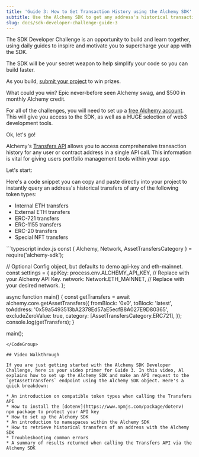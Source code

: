 ```yaml
---
title: 'Guide 3: How to Get Transaction History using the Alchemy SDK'
subtitle: Use the Alchemy SDK to get any address's historical transaction activity.
slug: docs/sdk-developer-challenge-guide-3
---
```



The SDK Developer Challenge is an opportunity to build and learn together, using daily guides to inspire and motivate you to supercharge your app with the SDK.

The SDK will be your secret weapon to help simplify your code so you can build faster.

As you build, [submit your project](https://alchemyapi.typeform.com/to/De3bpy01) to win prizes.

What could you win? Epic never-before seen Alchemy swag, and $500 in monthly Alchemy credit.

For all of the challenges, you will need to set up a [free Alchemy account](https://auth.alchemy.com/signup?redirectUrl=https%3A%2F%2Fdashboard.alchemy.com%2Fsignup%2F%3Freferrer_origin%3DDIRECT). This will give you access to the SDK, as well as a HUGE selection of web3 development tools.

Ok, let's go!


Alchemy's [Transfers API](/reference/transfers-api-quickstart) allows you to access comprehensive transaction history for any user or contract address in a single API call. This information is vital for giving users portfolio management tools within your app.

Let's start:

Here's a code snippet you can copy and paste directly into your project to instantly query an address's historical transfers of any of the following token types:

* Internal ETH transfers
* External ETH transfers
* ERC-721 transfers
* ERC-1155 transfers
* ERC-20 transfers
* Special NFT transfers

<CodeGroup>
  ```typescript index.js
  const { Alchemy, Network, AssetTransfersCategory } = require('alchemy-sdk');

  // Optional Config object, but defaults to demo api-key and eth-mainnet.
  const settings = {
    apiKey: process.env.ALCHEMY_API_KEY, // Replace with your Alchemy API Key.
    network: Network.ETH_MAINNET, // Replace with your desired network.
  };

  async function main() {
    const getTransfers = await alchemy.core.getAssetTransfers({
      fromBlock: '0x0',
      toBlock: 'latest',
      toAddress: '0x59a5493513bA2378Ed57aE5ecfB8A027E9D80365',
      excludeZeroValue: true,
      category: [AssetTransfersCategory.ERC721],
    });
    console.log(getTransfers);
  }

  main();
  ```
</CodeGroup>

## Video Walkthrough

If you are just getting started with the Alchemy SDK Developer Challenge, here is your video primer for Guide 3. In this video, Al explains how to set up the Alchemy SDK and make an API request to the `getAssetTransfers` endpoint using the Alchemy SDK object. Here's a quick breakdown:

* An introduction on compatible token types when calling the Transfers API
* How to install the [dotenv](https://www.npmjs.com/package/dotenv) npm package to protect your API key
* How to set up the Alchemy SDK
* An introduction to namespaces within the Alchemy SDK
* How to retrieve historical transfers of an address with the Alchemy SDK
* Troubleshooting common errors
* A summary of results returned when calling the Transfers API via the Alchemy SDK

